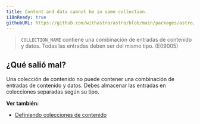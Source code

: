 ```yaml
---
title: Content and data cannot be in same collection.
i18nReady: true
githubURL: https://github.com/withastro/astro/blob/main/packages/astro/src/core/errors/errors-data.ts
---
```


> `COLLECTION_NAME` contiene una combinación de entradas de contenido y datos. Todas las entradas deben ser del mismo tipo. (E09005)

## ¿Qué salió mal?
Una colección de contenido no puede contener una combinación de entradas de contenido y datos. Debes almacenar las entradas en colecciones separadas según su tipo.

**Ver también:**
-  [Definiendo colecciones de contenido](/es/guides/content-collections/#defining-collections)


